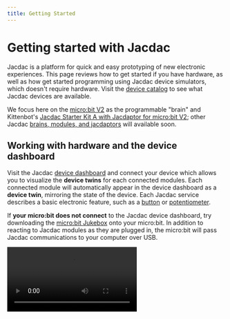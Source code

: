 ```yaml
---
title: Getting Started
---
```


# Getting started with Jacdac

Jacdac is a platform for quick and easy prototyping of new
electronic experiences. This page reviews how to get started if you 
have hardware, as well as how get started programming using Jacdac device simulators, which doesn't require hardware. 
Visit the [device catalog](/devices) to see what Jacdac devices are available.

We focus here on the [micro:bit V2](/devices/microbit-educational-foundation/microbitv2/) as the programmable "brain" and Kittenbot's [Jacdac Starter Kit A with Jacdaptor for micro:bit V2](/devices/kittenbot/jacdacstarterkitawithjacdaptorformicrobitv2v10/); other Jacdac [brains, modules, and jacdaptors](/reference/clientserver) will available soon. 

## Working with hardware and the device dashboard

Visit the Jacdac [device dashboard](/dashboard) and connect your device
which allows you to visualize the **device twins** for each connected modules.
Each connected module will automatically appear in the device dashboard as a **device twin**,
mirroring the state of the device. Each Jacdac service describes a basic electronic feature, such as a
[button](/services/button) or [potentiometer](/services/potentiometer).

If **your micro:bit does not connect** to the Jacdac device dashboard, 
try downloading the [micro:bit Jukebox](/clients/makecode/microbit-jukebox/) onto your micro:bit. 
In addition to reacting to Jacdac modules as they are plugged in, the micro:bit will pass Jacdac 
communications to your computer over USB.

<Video label="Connecting to the device dashboard" src="dashboard-connect" />

## Simulators

Start a button simulator and slider simulator, by clicking on the button icon and then searching for the slider simulator
as shown below:

<Video
    label="Starting simulators in the device dashboard"
    src="dashboard-simulators"
/>

## Programming with simulators

Once you are familiar with Jacdac simulators you can dive into programming
using a variety of [client programming languages](/clients)
supported by Jacdac. Programs developed using simulated devices **will also work with real Jacdac devices**,
no software changes required! Just connect some or all of the devices used by your code to your computer and re-run
your client code. You can also program a Jacdac 'brain' to run your client code, so that your project works even
when the Jacdac devices are not connected to a computer.

The Jacdac APIs are available in [JavaScript/TypeScript](/clients/javascript),
[.NET](/clients/dotnet), and [Python](/clients/python), as well as [MakeCode](/clients/makecode). **The easiest way to get started with Jacdac right now is with MakeCode.** 
Jacdac support for .NET and Python is still in beta. JavaScript/TypeScript
provides a very complete but more complex set of APIs.

### MakeCode

To get started programming with MakeCode, browse the [MakeCode Jacdac projects](/clients/makecode/projects).
From here, you can open MakeCode directly with the push of a button,
automatically loading all the relevant Jacdac libraries. MakeCode has in-browser programming and
integrates the Jacdac simulators into its in-browser debugging experience.

### .NET

[Get started with .NET](/clients/dotnet/getting-started/)
to program with Jacdac (no hardware required) in [C#](https://dotnet.microsoft.com/en-us/languages/csharp). 
After this, you can try out some of the [.NET Jacdac Projects](/clients/dotnet/projects/).

### Python

[Get started with Python](/clients/python/), which also supports connecting to the web-hosted device dashboard.
More projects coming soon.

### JavaScript and TypeScript

If you program in JavaScript/TypeScript, you can use create a web page or a Node.JS script to execute Jacdac applications. 
Read more about [getting started with JavaScript/TypeScript](/clients/javascript).
